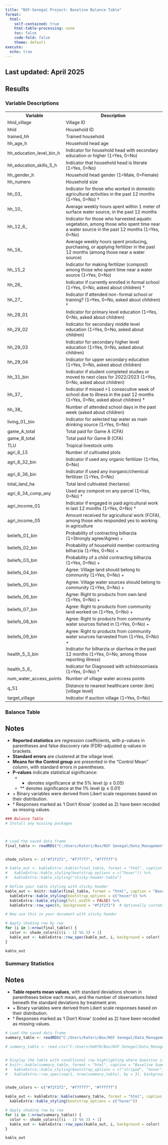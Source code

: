 ```yaml
---
title: "NSF-Senegal Project: Baseline Balance Table"
format:
  html:
    self-contained: true
    html-table-processing: none
    toc: false
    code-fold: false
    theme: default
execute:
  echo: true
---
```




## Last updated: April 2025

## Results {.panel-tabset}


::: {.panel-tabset}


### Variable Descriptions

<table style="width:100%; font-size: 14px;">
  <tr><th>Variable</th><th>Description</th></tr>
  <tr><td>hhid_village</td><td>Village ID</td></tr>
  <tr><td>hhid</td><td>Household ID</td></tr>
  <tr><td>trained_hh</td><td>Trained household</td></tr>
  <tr><td>hh_age_h</td><td>Household head age</td></tr>
  <tr><td>hh_education_level_bin_h</td><td>Indicator for household head with secondary education or higher (1=Yes, 0=No)</td></tr>
  <tr><td>hh_education_skills_5_h</td><td>Indicator that household head is literate (1=Yes, 0=No)</td></tr>
  <tr><td>hh_gender_h</td><td>Household head gender (1=Male, 0=Female)</td></tr>
  <tr><td>hh_numero</td><td>Household size</td></tr>
  <tr><td>hh_03_</td><td>Indicator for those who worked in domestic agricultural activities in the past 12 months (1=Yes, 0=No) †</td></tr>
  <tr><td>hh_10_</td><td>Average weekly hours spent within 1 meter of surface water source, in the past 12 months</td></tr>
  <tr><td>hh_12_6_</td><td>Indicator for those who harvested aquatic vegetation, among those who spent time near a water source in the past 12 months (1=Yes, 0=No)</td></tr>
  <tr><td>hh_16_</td><td>Average weekly hours spent producing, purchasing, or applying fertilizer in the past 12 months (among those near a water source)</td></tr>
  <tr><td>hh_15_2</td><td>Indicator for making fertilizer (compost) among those who spent time near a water source (1=Yes, 0=No)</td></tr>
  <tr><td>hh_26_</td><td>Indicator if currently enrolled in formal school (1=Yes, 0=No, asked about children) †</td></tr>
  <tr><td>hh_27_</td><td>Indicator if attended non-formal school or training? (1=Yes, 0=No, asked about children) †</td></tr>
  <tr><td>hh_29_01</td><td>Indicator for primary level education (1=Yes, 0=No, asked about children)</td></tr>
  <tr><td>hh_29_02</td><td>Indicator for secondary middle level education (1=Yes, 0=No, asked about children)</td></tr>
  <tr><td>hh_29_03</td><td>Indicator for secondary higher level education (1=Yes, 0=No, asked about children)</td></tr>
  <tr><td>hh_29_04</td><td>Indicator for upper secondary education (1=Yes, 0=No, asked about children)</td></tr>
  <tr><td>hh_31_bin</td><td>Indicator if student completed studies or moved to next class for 2022/2023 (1=Yes, 0=No, asked about children)</td></tr>
  <tr><td>hh_37_</td><td>Indicator if missed >1 consecutive week of school due to illness in the past 12 months (1=Yes, 0=No, asked about children) †</td></tr>
  <tr><td>hh_38_</td><td>Number of attended school days in the past week (asked about children)</td></tr>
  <tr><td>living_01_bin</td><td>Indicator for selected tap water as main drinking source (1=Yes, 0=No)</td></tr>
  <tr><td>game_A_total</td><td>Total paid for Game A (CFA)</td></tr>
  <tr><td>game_B_total</td><td>Total paid for Game B (CFA)</td></tr>
  <tr><td>TLU</td><td>Tropical livestock units</td></tr>
  <tr><td>agri_6_15</td><td>Number of cultivated plots</td></tr>
  <tr><td>agri_6_32_bin</td><td>Indicator if used any organic fertilizer (1=Yes, 0=No)</td></tr>
  <tr><td>agri_6_36_bin</td><td>Indicator if used any inorganic/chemical fertilizer (1=Yes, 0=No)</td></tr>
  <tr><td>total_land_ha</td><td>Total land cultivated (hectares)</td></tr>
  <tr><td>agri_6_34_comp_any</td><td>Used any compost on any parcel (1=Yes, 0=No) †</td></tr>
  <tr><td>agri_income_01</td><td>Indicator if engaged in paid agricultural work in last 12 months (1=Yes, 0=No) †</td></tr>
  <tr><td>agri_income_05</td><td>Amount received for agricultural work (FCFA), among those who responded yes to working in agriculture</td></tr>
  <tr><td>beliefs_01_bin</td><td>Probability of contracting bilharzia (1=Strongly agree/Agree) +</td></tr>
  <tr><td>beliefs_02_bin</td><td>Probability of household member contracting bilharzia (1=Yes, 0=No) +</td></tr>
  <tr><td>beliefs_03_bin</td><td>Probability of a child contracting bilharzia (1=Yes, 0=No) +</td></tr>
  <tr><td>beliefs_04_bin</td><td>Agree: Village land should belong to community (1=Yes, 0=No) +</td></tr>
  <tr><td>beliefs_05_bin</td><td>Agree: Village water sources should belong to community (1=Yes, 0=No) +</td></tr>
  <tr><td>beliefs_06_bin</td><td>Agree: Right to products from own land (1=Yes, 0=No) +</td></tr>
  <tr><td>beliefs_07_bin</td><td>Agree: Right to products from community land worked on (1=Yes, 0=No) +</td></tr>
  <tr><td>beliefs_08_bin</td><td>Agree: Right to products from community water sources fished in (1=Yes, 0=No) +</td></tr>
  <tr><td>beliefs_09_bin</td><td>Agree: Right to products from community water sources harvested from (1=Yes, 0=No) +</td></tr>
  <tr><td>health_5_3_bin</td><td>Indicator for bilharzia or diarrhea in the past 12 months (1=Yes, 0=No, among those reporting illness)</td></tr>
  <tr><td>health_5_6_</td><td>Indicator for Diagnosed with schistosomiasis (1=Yes, 0=No) †</td></tr>
  <tr><td>num_water_access_points</td><td>Number of village water access points</td></tr>
  <tr><td>q_51</td><td>Distance to nearest healthcare center (km) [village level]</td></tr>
  <tr><td>target_village</td><td>Indicator if auction village (1=Yes, 0=No)</td></tr>
</table>


### Balance Table


## Notes

- **Reported statistics** are regression coefficients, with p-values in parentheses and false discovery rate (FDR)-adjusted q-values in brackets.
- **Standard errors** are clustered at the village level.
- **Means for the Control group** are presented in the "Control Mean" column, with standard errors in parentheses.
- **P-values** indicate statistical significance:
  - * denotes significance at the 5% level (p ≤ 0.05)
  - ** denotes significance at the 1% level (p ≤ 0.01)
- \+ Binary variables were derived from Likert scale responses based on their distribution.
- † Responses marked as 'I Don't Know' (coded as 2) have been recoded as missing values.


```r

### Balance Table
# Install any missing packages



# Load the saved data frame
final_table <- readRDS("C:/Users/Kateri/Box/NSF Senegal/Data_Management/Output/Analysis/Balance_Tables/final_table.rds")


shade_colors <- c("#f2f2f2", "#f7f7f7", "#ffffff")

# kable_out <- kableExtra::kable(final_table, format = "html", caption = "Baseline Balance Table") %>%
#   kableExtra::kable_styling(bootstrap_options = c("hover")) %>%
#   kableExtra::kable_styling("sticky-header-table")

# Define your table styling with sticky header
kable_out <- knitr::kable(final_table, format = "html", caption = "Baseline Balance Table") %>%
  kableExtra::kable_styling(bootstrap_options = c("hover")) %>%
  kableExtra::kable_styling(full_width = FALSE) %>%
  kableExtra::row_spec(0, background = "#f2f2f2")  # Optionally customize header row

# Now use this in your document with sticky header

# Apply shading row by row
for (i in 1:nrow(final_table)) {
  color <- shade_colors[((i - 1) %% 3) + 1]
  kable_out <- kableExtra::row_spec(kable_out, i, background = color)
}

kable_out


```

### Summary Statistics

## Notes

- **Table reports mean values**, with standard deviations shown in parentheses below each mean, and the number of observations listed beneath the standard deviations by treatment arm.
- \+ Binary variables were derived from Likert scale responses based on their distribution.
- † Responses marked as 'I Don't Know' (coded as 2) have been recoded as missing values.


```r
# Load the saved data frame
summary_table <- readRDS("C:/Users/Kateri/Box/NSF Senegal/Data_Management/Output/Analysis/Balance_Tables/summary_table.rds")

# summary_table <- read.csv("C:/Users/km978/Box/NSF Senegal/Data_Management/Output/Analysis/Balance_Tables/summary_table.csv")


# Display the table with conditional row highlighting where Question is not empty
# knitr::kable(summary_table, format = "html", caption = "Baseline Summary Statistics") %>%
#   kableExtra::kable_styling(bootstrap_options = c("striped", "hover")) %>%
#   kableExtra::row_spec(seq(1, nrow(summary_table), by = 3), background = "#f2f2f2")


shade_colors <- c("#f2f2f2", "#f7f7f7", "#ffffff")

kable_out <- kableExtra::kable(summary_table, format = "html", caption = "Baseline Summary Statistics") %>%
  kableExtra::kable_styling(bootstrap_options = c("hover"))

# Apply shading row by row
for (i in 1:nrow(summary_table)) {
  color <- shade_colors[((i - 1) %% 3) + 1]
  kable_out <- kableExtra::row_spec(kable_out, i, background = color)
}

kable_out


```


:::


